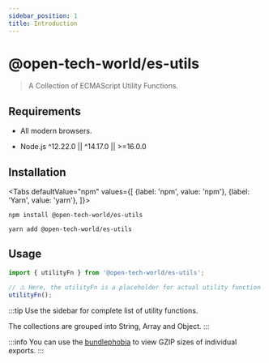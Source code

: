 ```yaml
---
sidebar_position: 1
title: Introduction
---
```



# @open-tech-world/es-utils

> A Collection of ECMAScript Utility Functions.

## Requirements

- All modern browsers.

- Node.js ^12.22.0 || ^14.17.0 || >=16.0.0

## Installation

<Tabs
  defaultValue="npm"
  values={[
    {label: 'npm', value: 'npm'},
    {label: 'Yarn', value: 'yarn'},
  ]}>
  <TabItem value="npm">

```shell
npm install @open-tech-world/es-utils
```

</TabItem>
  <TabItem value="yarn">

```shell
yarn add @open-tech-world/es-utils
```

  </TabItem>
</Tabs>

## Usage

```ts
import { utilityFn } from '@open-tech-world/es-utils';

// ⚠️ Here, the utilityFn is a placeholder for actual utility function name.
utilityFn();
```

:::tip
Use the sidebar for complete list of utility functions.

The collections are grouped into String, Array and Object.
:::

:::info
You can use the [bundlephobia](https://bundlephobia.com/package/@open-tech-world/es-utils) to view GZIP sizes of individual exports.
:::
